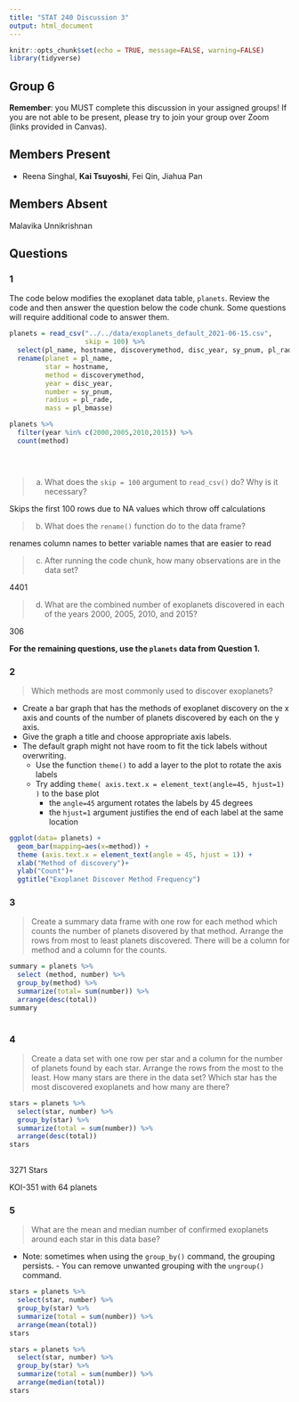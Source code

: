 ```yaml
---
title: "STAT 240 Discussion 3"
output: html_document
---
```


```r
knitr::opts_chunk$set(echo = TRUE, message=FALSE, warning=FALSE)
library(tidyverse)
```


## Group 6

**Remember**: you MUST complete this discussion in your assigned groups! If you are not able to be present, please try to join your group over Zoom (links provided in Canvas).

## Members Present

- Reena Singhal, **Kai Tsuyoshi**, Fei Qin, Jiahua Pan

## Members Absent

Malavika Unnikrishnan

## Questions

### 1

The code below modifies the exoplanet data table, `planets`.  Review the code and then answer the question below the code chunk.  Some questions will require additional code to answer them.

```r

planets = read_csv("../../data/exoplanets_default_2021-06-15.csv",
                   skip = 100) %>% 
  select(pl_name, hostname, discoverymethod, disc_year, sy_pnum, pl_rade, pl_bmasse) %>%
  rename(planet = pl_name,
         star = hostname,
         method = discoverymethod,
         year = disc_year,
         number = sy_pnum,
         radius = pl_rade,
         mass = pl_bmasse) 

planets %>% 
  filter(year %in% c(2000,2005,2010,2015)) %>%
  count(method) 


   
```

>  (a) What does the `skip = 100` argument to `read_csv()` do? Why is it necessary?

Skips the first 100 rows due to NA values which throw off calculations

>  (b)  What does the `rename()` function do to the data frame?

renames column names to better variable names that are easier to read

>  (c)  After running the code chunk, how many observations are in the data set?

4401

>  (d) What are the combined number of exoplanets discovered in each of the years 2000, 2005, 2010, and 2015?

306

**For the remaining questions, use the `planets` data from Question 1.**

### 2

> Which methods are most commonly used to discover exoplanets?

- Create a bar graph that has the methods of exoplanet discovery on the x axis and counts of the number of planets discovered by each on the y axis.
- Give the graph a title and choose appropriate axis labels.
- The default graph might not have room to fit the tick labels without overwriting.
    - Use the function `theme()` to add a layer to the plot to rotate the axis labels
    - Try adding `theme( axis.text.x = element_text(angle=45, hjust=1) )` to the base plot
        - the `angle=45` argument rotates the labels by 45 degrees
        - the `hjust=1` argument justifies the end of each label at the same location
        
```r
ggplot(data= planets) + 
  geom_bar(mapping=aes(x=method)) +
  theme (axis.text.x = element_text(angle = 45, hjust = 1)) + 
  xlab("Method of discovery")+
  ylab("Count")+
  ggtitle("Exoplanet Discover Method Frequency")
```


### 3

> Create a summary data frame with one row for each method which counts the number of planets disovered by that method.
Arrange the rows from most to least planets discovered.
There will be a column for method and a column for the counts.

```r
summary = planets %>%
  select (method, number) %>%
  group_by(method) %>%
  summarize(total= sum(number)) %>%
  arrange(desc(total))
summary
  
```



### 4

> Create a data set with one row per star and a column for the number of planets found by each star. Arrange the rows from the most to the least.
How many stars are there in the data set? 
Which star has the most discovered exoplanets and how many are there?

```r
stars = planets %>%
  select(star, number) %>%
  group_by(star) %>%
  summarize(total = sum(number)) %>%
  arrange(desc(total))
stars
  
```

3271 Stars

KOI-351 with 64 planets

### 5

> What are the mean and median number of confirmed exoplanets around each star in this data base?

- Note: sometimes when using the `group_by()` command, the grouping persists. - You can remove unwanted grouping with the `ungroup()` command.

```r
stars = planets %>%
  select(star, number) %>%
  group_by(star) %>%
  summarize(total = sum(number)) %>%
  arrange(mean(total))
stars

```

```r
stars = planets %>%
  select(star, number) %>%
  group_by(star) %>%
  summarize(total = sum(number)) %>%
  arrange(median(total))
stars

```

